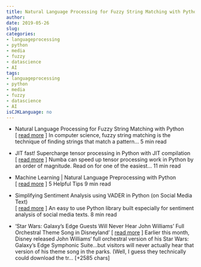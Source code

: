 ```yaml
---
title: Natural Language Processing for Fuzzy String Matching with Python   
author: 
date: 2019-05-26
slug: 
categories: 
- languageprocessing
- python
- media
- fuzzy
- datascience
- AI
tags: 
- languageprocessing
- python
- media
- fuzzy
- datascience
- AI
isCJKLanguage: no 
---
```


- Natural Language Processing for Fuzzy String Matching with Python   
[ <a href="https://medium.com/@actsusanli/natural-language-processing-for-fuzzy-string-matching-with-python-6632b7824c49" target="_blank">read more</a> ] 
  In computer science, fuzzy string matching is the technique of finding strings that match a pattern… 5 min read 




- JIT fast! Supercharge tensor processing in Python with JIT compilation   
[ <a href="https://medium.com/@chrisvcsefalvay/jit-fast-supercharge-tensor-processing-in-python-with-jit-compilation-47598de6ee96" target="_blank">read more</a> ] 
  Numba can speed up tensor processing work in Python by an order of magnitude. Read on for one of the easiest… 11 min read 




- Machine Learning | Natural Language Preprocessing with Python   
[ <a href="https://medium.com/@mateusz.jurewicz/machine-learning-natural-language-preprocessing-with-python-5922d79d9ee2" target="_blank">read more</a> ] 
  5 Helpful Tips 9 min read 




- Simplifying Sentiment Analysis using VADER in Python (on Social Media Text)   
[ <a href="https://medium.com/@parulnith/simplifying-social-media-sentiment-analysis-using-vader-in-python-f9e6ec6fc52f" target="_blank">read more</a> ] 
  An easy to use Python library built especially for sentiment analysis of social media texts. 8 min read 




- 'Star Wars: Galaxy’s Edge Guests Will Never Hear John Williams’ Full Orchestral Theme Song in Disneyland' 
 [ <a href="https://www.slashfilm.com/galaxys-edge-theme-song-disneyland/" target="_blank">read more</a> ]
Earlier this month, Disney released John Williams‘ full orchestral version of his Star Wars: Galaxy’s Edge Symphonic Suite…but visitors will never actually hear that version of his theme song in the parks. (Well, I guess they technically could download the tr… [+2585 chars] 


